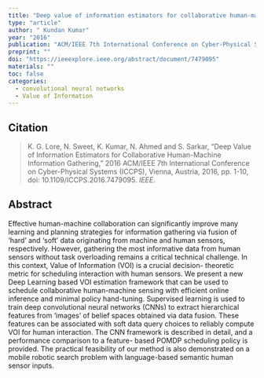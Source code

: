 ```yaml
---
title: "Deep value of information estimators for collaborative human-machine information gathering"
type: "article"
author: " Kundan Kumar"
year: "2016"
publication: "ACM/IEEE 7th International Conference on Cyber-Physical Systems (ICCPS"
preprint: ""
doi: "https://ieeexplore.ieee.org/abstract/document/7479095"
materials: ""
toc: false
categories:
  - convolutional neural networks
  - Value of Information
---
```


## Citation

>K. G. Lore, N. Sweet, K. Kumar, N. Ahmed and S. Sarkar, "Deep Value of Information Estimators for Collaborative Human-Machine Information Gathering," 2016 ACM/IEEE 7th International Conference on Cyber-Physical Systems (ICCPS), Vienna, Austria, 2016, pp. 1-10, doi: 10.1109/ICCPS.2016.7479095. *IEEE*.

## Abstract

Effective human-machine collaboration can significantly improve many learning and planning strategies for information gathering via fusion of 'hard' and 'soft' data originating from machine and human sensors, respectively. However, gathering the most informative data from human sensors without task overloading remains a critical technical challenge. In this context, Value of Information (VOI) is a crucial decision- theoretic metric for scheduling interaction with human sensors. We present a new Deep Learning based VOI estimation framework that can be used to schedule collaborative human-machine sensing with efficient online inference and minimal policy hand-tuning. Supervised learning is used to train deep convolutional neural networks (CNNs) to extract hierarchical features from 'images' of belief spaces obtained via data fusion. These features can be associated with soft data query choices to reliably compute VOI for human interaction. The CNN framework is described in detail, and a performance comparison to a feature- based POMDP scheduling policy is provided. The practical feasibility of our method is also demonstrated on a mobile robotic search problem with language-based semantic human sensor inputs.
